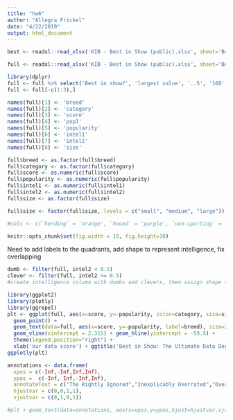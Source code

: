 ```yaml
---
title: "hw6"
author: "Allegra Frickel"
date: "4/22/2019"
output: html_document
---
```


```r
best <- readxl::read_xlsx('KIB - Best in Show (public).xlsx', sheet='Best in show')

full <- readxl::read_xlsx('KIB - Best in Show (public).xlsx', sheet='Best in show full sheet')
```

```r
library(dplyr)
full <- full %>% select('Best in show?', 'largest value', '..5', '160', '87', '80', '..12', '..32')
full <- full[-c(1:3),]
```

```r
names(full)[1] <- 'breed'
names(full)[2] <- 'category'
names(full)[3] <- 'score'
names(full)[4] <- 'pop1'
names(full)[5] <- 'popularity'
names(full)[6] <- 'intel1'
names(full)[7] <- 'intel2'
names(full)[8] <- 'size'
```

```r
full$breed <- as.factor(full$breed)
full$category <- as.factor(full$category)
full$score <- as.numeric(full$score)
full$popularity <- as.numeric(full$popularity)
full$intel1 <- as.numeric(full$intel1)
full$intel2 <- as.numeric(full$intel2)
full$size <- as.factor(full$size)
```

```r
full$size <- factor(full$size, levels = c("small", "medium", "large"))
```

```r
#cols <- c(`herding` = 'orange', `hound` = 'purple', `non-sporting` = 'green', `sporting` = 'red', `terrier` = 'yellow', `toy` = 'maroon', `working` = 'darkgreen')
```

```r
knitr::opts_chunk$set(fig.width = 15, fig.height=10)
```

Need to add labels to the quadrants, add shape to represent intelligence, fix overlapping

```r
dumb <- filter(full, intel2 < 0.5)
clever <- filter(full, intel2 >= 0.5)
#create intelligence column with dumbs and clevers, then assign shape to intelligence
```

```r
library(ggplot2)
library(plotly)
library(ggrepel)
plt <- ggplot(full, aes(x=score, y=-popularity, color=category, size=size, label=breed)) + 
  geom_point() + 
  geom_text(data=full, aes(x=score, y=-popularity, label=breed), size=2) + 
  geom_vline(xintercept = 2.315) + geom_hline(yintercept = -59.5) + 
  theme(legend.position="right") + 
  xlab('our data score') + ggtitle('Best in Show: The Ultimate Data Dog')
ggplotly(plt)
```

```r
annotations <- data.frame(
  xpos = c(-Inf,-Inf,Inf,Inf),
  ypos =  c(-Inf, Inf,-Inf,Inf),
  annotateText = c("The Rightly Ignored","Inexplicably Overrated","Overlooked Treasures","Hot Dogs!"),
  hjustvar = c(0,0,1,1),
  vjustvar = c(0,1,0,1))

#plt + geom_text(data=annotations, aes(x=xpos,y=ypos,hjust=hjustvar,vjust=vjustvar,label=annotateText))
```







